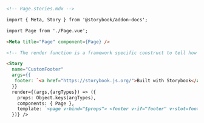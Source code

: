 ```md
<!-- Page.stories.mdx -->

import { Meta, Story } from '@storybook/addon-docs';

import Page from './Page.vue';

<Meta title="Page" component={Page} />

<!-- The render function is a framework specific construct to tell how the story should render -->

<Story
  name="CustomFooter"
  args={{
   footer: `<a href="https://storybook.js.org/">Built with Storybook</a>`,
  }}
  render={(args,{argTypes}) => ({
    props: Object.keys(argTypes),
    components: { Page },
    template: `<page v-bind="$props"> <footer v-if="footer" v-slot=footer v-html="footer"/> </page>`,
  })} />
```
